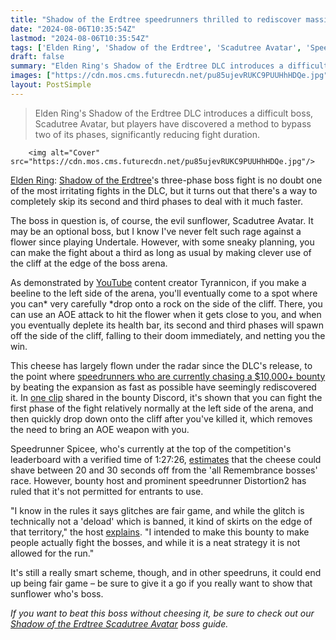 ```yaml
---
title: "Shadow of the Erdtree speedrunners thrilled to rediscover massive boss-cheese time-skip, only to have it banned from their $10,000 race"
date: "2024-08-06T10:35:54Z"
lastmod: "2024-08-06T10:35:54Z"
tags: ['Elden Ring', 'Shadow of the Erdtree', 'Scadutree Avatar', 'Speedrun', 'DLC']
draft: false
summary: "Elden Ring's Shadow of the Erdtree DLC introduces a difficult boss, Scadutree Avatar, but players have discovered a method to bypass two of its phases, significantly reducing fight duration."
images: ["https://cdn.mos.cms.futurecdn.net/pu85ujevRUKC9PUUHhHDQe.jpg"]
layout: PostSimple
---
```

> Elden Ring's Shadow of the Erdtree DLC introduces a difficult boss, Scadutree Avatar, but players have discovered a method to bypass two of its phases, significantly reducing fight duration.


        <img alt="Cover" src="https://cdn.mos.cms.futurecdn.net/pu85ujevRUKC9PUUHhHDQe.jpg"/>
        
[<u>Elden Ring</u>](https://www.gamesradar.com/elden-ring-guide/): [<u>Shadow of the Erdtree</u>](https://www.gamesradar.com/games/action-rpg/elden-ring-shadow-of-the-erdtree-guide/)'s three-phase boss fight is no doubt one of the most irritating fights in the DLC, but it turns out that there's a way to completely skip its second and third phases to deal with it much faster. 

The boss in question is, of course, the evil sunflower, Scadutree Avatar. It may be an optional boss, but I know I've never felt such rage against a flower since playing Undertale. However, with some sneaky planning, you can make the fight about a third as long as usual by making clever use of the cliff at the edge of the boss arena. 

As demonstrated by [YouTube](https://www.gamesradar.com/tag/youtube/) content creator Tyrannicon, if you make a beeline to the left side of the arena, you'll eventually come to a spot where you can* very carefully *drop onto a rock on the side of the cliff. There, you can use an AOE attack to hit the flower when it gets close to you, and when you eventually deplete its health bar, its second and third phases will spawn off the side of the cliff, falling to their doom immediately, and netting you the win. 

This cheese has largely flown under the radar since the DLC's release, to the point where [speedrunners who are currently chasing a $10,000+ bounty](https://www.gamesradar.com/games/action-rpg/elden-ring-speedrun-legend-offers-dollar10000-for-the-ultimate-shadow-of-the-erdtree-challenge-level-1-dlc-weapons-only-and-limited-scadutree-levels/) by beating the expansion as fast as possible have seemingly rediscovered it. In [<u>one clip</u>](https://streamable.com/f94qc2) shared in the bounty Discord, it's shown that you can fight the first phase of the fight relatively normally at the left side of the arena, and then quickly drop down onto the cliff after you've killed it, which removes the need to bring an AOE weapon with you. 

Speedrunner Spicee, who's currently at the top of the competition's leaderboard with a verified time of 1:27:26, [estimates](https://discord.com/channels/979146904879378473/1264680268002754721/1269816770009759816) that the cheese could shave between 20 and 30 seconds off from the 'all Remembrance bosses' race. However, bounty host and prominent speedrunner Distortion2 has ruled that it's not permitted for entrants to use. 

"I know in the rules it says glitches are fair game, and while the glitch is technically not a 'deload' which is banned, it kind of skirts on the edge of that territory," the host [explains](https://discord.com/channels/979146904879378473/979157028100538388/1270234342244876288). "I intended to make this bounty to make people actually fight the bosses, and while it is a neat strategy it is not allowed for the run."

It's still a really smart scheme, though, and in other speedruns, it could end up being fair game – be sure to give it a go if you really want to show that sunflower who's boss.

*If you want to beat this boss without cheesing it, be sure to check out our *[<u><em>Shadow of the Erdtree Scadutree Avatar</em></u>](https://www.gamesradar.com/games/action-rpg/shadow-of-the-erdtree-scadutree-avatar/)* boss guide.*
        